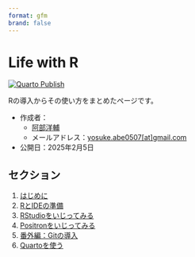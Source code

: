 ```yaml
---
format: gfm
brand: false
---
```


<!-- README.md is generated from README.qmd. Please edit that file -->

# Life with R

<!-- badges: start -->

[![Quarto Publish](https://github.com/yo5uke/life-with-r/actions/workflows/publish.yml/badge.svg)](https://github.com/yo5uke/life-with-r/actions/workflows/publish.yml)

<!-- badges: end -->

Rの導入からその使い方をまとめたページです。

-   作成者：
    -   [阿部洋輔](https://yo5uke.github.io)
    -   メールアドレス：[yosuke.abe0507\[at\]gmail.com](mailto:yosuke.abe0507@gmail.com)
-   公開日：2025年2月5日

## セクション

1.  [はじめに](https://life-with-r.netlify.app/index.html)
2.  [RとIDEの準備](https://life-with-r.netlify.app/install.html)
3.  [RStudioをいじってみる](https://life-with-r.netlify.app/try_rstudio.html)
4.  [Positronをいじってみる](https://life-with-r.netlify.app/try_positron.html)
5.  [番外編：Gitの導入](https://life-with-r.netlify.app/use_git.html)
6.  [Quartoを使う](https://life-with-r.netlify.app/use_quarto.html)
